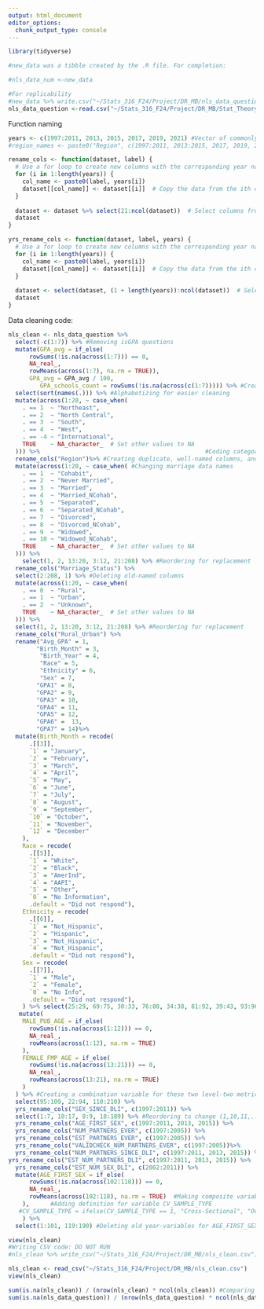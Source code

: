 ```yaml
---
output: html_document
editor_options: 
  chunk_output_type: console
---
```

```r
library(tidyverse)

#new_data was a tibble created by the .R file. For completion:

#nls_data_num <-new_data

#For replicability
#new_data %>% write.csv("~/Stats_316_F24/Project/DR_MB/nls_data_question")
nls_data_question <-read.csv("~/Stats_316_F24/Project/DR_MB/Stat_Theory_Data_QName.csv")
```

Function naming
```r
years <- c(1997:2011, 2013, 2015, 2017, 2019, 2021) #Vector of commonly used years for column renaming
#region_names <- paste0("Region", c(1997:2011, 2013:2015, 2017, 2019, 2021))

rename_cols <- function(dataset, label) {
  # Use a for loop to create new columns with the corresponding year names
  for (i in 1:length(years)) {
    col_name <- paste0(label, years[i])
    dataset[[col_name]] <- dataset[[i]]  # Copy the data from the ith column to the new column
  }
  
  dataset <- dataset %>% select(21:ncol(dataset))  # Select columns from 21 to the last column
  dataset
}

yrs_rename_cols <- function(dataset, label, years) {
  # Use a for loop to create new columns with the corresponding year names
  for (i in 1:length(years)) {
    col_name <- paste0(label, years[i])
    dataset[[col_name]] <- dataset[[i]]  # Copy the data from the ith column to the new column
  }
  
  dataset <- select(dataset, (1 + length(years)):ncol(dataset))  # Select columns from 21 to the last column
  dataset
}
```

Data cleaning code:
```r
nls_clean <- nls_data_question %>%
  select(-c(1:7)) %>% #Removing isGPA questions
  mutate(GPA_avg = if_else(
      rowSums(!is.na(across(1:7))) == 0,  
      NA_real_,                             
      rowMeans(across(1:7), na.rm = TRUE)),
      GPA_avg = GPA_avg / 100,
         GPA_schools_count = rowSums(!is.na(across(c(1:7))))) %>% #Creating an average GPA metric
  select(sort(names(.))) %>% #Alphabetizing for easier cleaning
  mutate(across(1:20, ~ case_when(
    . == 1  ~ "Northeast",
    . == 2  ~ "North Central",
    . == 3  ~ "South",
    . == 4  ~ "West",
    . == -4 ~ "International",
    TRUE    ~ NA_character_  # Set other values to NA
  ))) %>%                                               #Coding categorical responses for Region question
  rename_cols("Region")%>% #Creating duplicate, well-named columns, and deleting originals at the front
  mutate(across(1:20, ~ case_when( #Changing marriage data names
    . == 1  ~ "Cohabit",
    . == 2  ~ "Never Married",
    . == 3  ~ "Married",
    . == 4  ~ "Married_NCohab",
    . == 5  ~ "Separated",
    . == 6  ~ "Separated_NCohab",
    . == 7  ~ "Divorced",
    . == 8  ~ "Divorced_NCohab",
    . == 9  ~ "Widowed",
    . == 10 ~ "Widowed_NCohab",
    TRUE    ~ NA_character_  # Set other values to NA
  ))) %>% 
    select(1, 2, 13:20, 3:12, 21:208) %>% #Reordering for replacement
  rename_cols("Marriage_Status") %>%
  select(2:208, 1) %>% #Deleting old-named columns
  mutate(across(1:20, ~ case_when(
    . == 0  ~ "Rural",
    . == 1  ~ "Urban",
    . == 2  ~ "Unknown",
    TRUE    ~ NA_character_  # Set other values to NA
  ))) %>%
  select(1, 2, 13:20, 3:12, 21:208) %>% #Reordering for replacement
  rename_cols("Rural_Urban") %>%
  rename("Avg_GPA" = 1,
        "Birth_Month" = 3,
         "Birth_Year" = 4,
         "Race" = 5,
         "Ethnicity" = 6,
         "Sex" = 7,
        "GPA1" = 8,
        "GPA2" = 9, 
        "GPA3" = 10,
        "GPA4" = 11,
        "GPA5" = 12,
        "GPA6" =  13, 
        "GPA7" = 14)%>% 
  mutate(Birth_Month = recode(
      .[[3]],
      `1` = "January",
      `2` = "February",
      `3` = "March",
      `4` = "April",
      `5` = "May",
      `6` = "June",
      `7` = "July",
      `8` = "August",
      `9` = "September",
      `10` = "October",
      `11` = "November",
      `12` = "December"
    ), 
    Race = recode(
      .[[5]],
      `1` = "White",
      `2` = "Black",
      `3` = "AmerInd",
      `4` = "AAPI",
      `5` = "Other",
      `0` = "No Information",
      .default = "Did not respond"), 
    Ethnicity = recode(
      .[[6]],
      `1` = "Not_Hispanic",
      `2` = "Hispanic",
      `3` = "Not_Hispanic",
      `4` = "Not_Hispanic",
      .default = "Did not respond"),
    Sex = recode(
      .[[7]],
      `1` = "Male",
      `2` = "Female",
      `0` = "No Info",
      .default = "Did not respond"), 
    ) %>% select(25:29, 69:75, 30:33, 76:80, 34:38, 81:92, 39:43, 93:96, 44:48, 97:104, 49:53, 105:116, 54:58, 117:128, 59:63, 129:138, 64:68, 139:148, 149:208, 1:24) %>% #Reordering for yrs_rename_cols commands later
   mutate(
    MALE_PUB_AGE = if_else(
      rowSums(!is.na(across(1:12))) == 0,  
      NA_real_,                             
      rowMeans(across(1:12), na.rm = TRUE)  
    ),
    FEMALE_FMP_AGE = if_else(
      rowSums(!is.na(across(13:21))) == 0,  
      NA_real_,                             
      rowMeans(across(13:21), na.rm = TRUE)  
    )
  ) %>% #Creating a combination variable for these two level-two metrics. 
  select(95:109, 22:94, 110:210) %>%
  yrs_rename_cols("SEX_SINCE_DLI", c(1997:2011)) %>%
  select(1:7, 10:17, 8:9, 18:189) %>% #Reordering to change (1,10,11,...,2,3,...) alphabetised numbers to numerical order
  yrs_rename_cols("AGE_FIRST_SEX", c(1997:2011, 2013, 2015)) %>%
  yrs_rename_cols("NUM_PARTNERS_EVER", c(1997:2005)) %>%
  yrs_rename_cols("EST_PARTNERS_EVER", c(1997:2005)) %>%
  yrs_rename_cols("VALIDCHECK_NUM_PARTNERS_EVER", c(1997:2005))%>%
  yrs_rename_cols("NUM_PARTNERS_SINCE_DLI", c(1997:2011, 2013, 2015)) %>%
yrs_rename_cols("EST_NUM_PARTNERS_DLI", c(1997:2011, 2013, 2015)) %>%
  yrs_rename_cols("EST_NUM_SEX_DLI", c(2002:2011)) %>%
  mutate(AGE_FIRST_SEX = if_else( 
      rowSums(!is.na(across(102:118))) == 0,  
      NA_real_,                             
      rowMeans(across(102:118), na.rm = TRUE)  #Making composite variable for AGE_FIRST_SEX
    ),      #Adding definition for variable CV_SAMPLE_TYPE
   #CV_SAMPLE_TYPE = ifelse(CV_SAMPLE_TYPE == 1, "Cross-Sectional", "Over-sample")
    ) %>%  
  select(1:101, 119:190) #Deleting old year-variables for AGE_FIRST_SEX

view(nls_clean)
#Writing CSV code: DO NOT RUN
#nls_clean %>% write_csv("~/Stats_316_F24/Project/DR_MB/nls_clean.csv")
```

```r
nls_clean <- read_csv("~/Stats_316_F24/Project/DR_MB/nls_clean.csv")
view(nls_clean)

sum(is.na(nls_clean)) / (nrow(nls_clean) * ncol(nls_clean)) #Comparing proportion of NAs
sum(is.na(nls_data_question)) / (nrow(nls_data_question) * ncol(nls_data_question))

```

